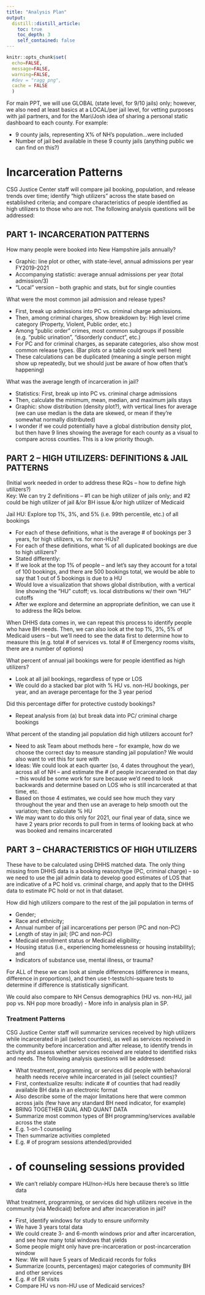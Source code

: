 ```yaml
---
title: "Analysis Plan"
output: 
  distill::distill_article:
    toc: true
    toc_depth: 3
    self_contained: false
---
```


```r
knitr::opts_chunk$set(
  echo=FALSE, 
  message=FALSE, 
  warning=FALSE,
  #dev = "ragg_png",
  cache = FALSE
  )
```

For main PPT, we will use GLOBAL (state level, for 9/10 jails) only; however, we also need at least basics at a LOCAL/per jail level, for vetting purposes with jail partners, and for the Mari/Josh idea of sharing a personal static dashboard to each county. For example:    

- 9 county jails, representing X% of NH’s population…were included 
- Number of jail bed available in these 9 county jails (anything public we can find on this?) 

# Incarceration Patterns 

CSG Justice Center staff will compare jail booking, population, and release trends over time; identify “high utilizers” across the state based on established criteria; and compare characteristics of people identified as high utilizers to those who are not. The following analysis questions will be addressed: 

## PART 1- INCARCERATION PATTERNS 

How many people were booked into New Hampshire jails annually?  

- Graphic: line plot or other, with state-level, annual admissions per year FY2019-2021   
- Accompanying statistic: average annual admissions per year (total admission/3)  
- “Local” version – both graphic and stats, but for single counties  

What were the most common jail admission and release types?  

- First, break up admissions into PC vs. criminal charge admissions.   
- Then, among criminal charges, show breakdown by: High level crime category (Property, Violent, Public order, etc.)   
- Among “public order” crimes, most common subgroups if possible (e.g. “public urination”, “disorderly conduct”, etc.)   
- For PC and for criminal charges, as separate categories, also show most common release types. (Bar plots or a table could work well here)  
- These calculations can be duplicated (meaning a single person might show up repeatedly, but we should just be aware of how often that’s happening)   

What was the average length of incarceration in jail? 

- Statistics: First, break up into PC vs. criminal charge admissions 
- Then, calculate the minimum, mean, median, and maximum jails stays  
- Graphic: show distribution (density plot?), with vertical lines for average (we can use median is the data are skewed, or mean if they’re somewhat normally distributed)   
- I wonder if we could potentially have a global distribution density plot, but then have 9 lines showing the average for each county as a visual to compare across counties. This is a low priority though.  

## PART 2 – HIGH UTILIZERS: DEFINITIONS & JAIL PATTERNS 

(Initial work needed in order to address these RQs – how to define high utilizers?)   
Key: We can try 2 definitions – #1 can be high utilizer of jails only; and #2 could be high utilizer of jail &/or BH issue &/or high utilizer of Medicaid   

Jail HU: Explore top 1%, 3%, and 5% (i.e. 99th percentile, etc.) of all bookings  

- For each of these definitions, what is the average # of bookings per 3 years, for high utilizers, vs. for non-HUs?  
- For each of these definitions, what % of all duplicated bookings are due to high utilizers? 
- Stated differently: 
- If we look at the top 1% of people – and let’s say they account for a total of 100 bookings, and there are 500 bookings total, we would be able to say that 1 out of 5 bookings is due to a HU 
- Would love a visualization that shows global distribution, with a vertical line showing the “HU” cutoff; vs. local distributions w/ their own “HU” cutoffs 
- After we explore and determine an appropriate definition, we can use it to address the RQs below.   

When DHHS data comes in, we can repeat this process to identify people who have BH needs. Then, we can also look at the top 1%, 3%, 5% of Medicaid users – but we’ll need to see the data first to determine how to measure this (e.g. total # of services vs. total # of Emergency rooms visits, there are a number of options)  

What percent of annual jail bookings were for people identified as high utilizers?   

- Look at all jail bookings, regardless of type or LOS   
- We could do a stacked bar plot with % HU vs. non-HU bookings, per year, and an average percentage for the 3 year period   

Did this percentage differ for protective custody bookings?   

- Repeat analysis from (a) but break data into PC/ criminal charge bookings   

What percent of the standing jail population did high utilizers account for? 

- Need to ask Team about methods here – for example, how do we choose the correct day to measure standing jail population? We would also want to vet this for sure with  
- Ideas: We could look at each quarter (so, 4 dates throughout the year), across all of NH – and estimate the # of people incarcerated on that day – this would be some work for sure because we’d need to look backwards and determine based on LOS who is still incarcerated at that time, etc.  
- Based on those 4 estimates, we could see how much they vary throughout the year and then use an average to help smooth out the variation; then calculate % HU 
- We may want to do this only for 2021, our final year of data, since we have 2 years prior records to pull from in terms of looking back at who was booked and remains incarcerated 

## PART 3 – CHARACTERISTICS OF HIGH UTILIZERS  

These have to be calculated using DHHS matched data. The only thing missing from DHHS data is a booking reason/type (PC, criminal charge) – so we need to use the jail admin data to develop good estimates of LOS that are indicative of a PC hold vs. criminal charge, and apply that to the DHHS data to estimate PC hold or not in that dataset. 

How did high utilizers compare to the rest of the jail population in terms of  

- Gender;   
- Race and ethnicity;   
- Annual number of jail incarcerations per person (PC and non-PC)  
- Length of stay in jail; (PC and non-PC)  
- Medicaid enrollment status or Medicaid eligibility;   
- Housing status (i.e., experiencing homelessness or housing instability); and  
- Indicators of substance use, mental illness, or trauma?   

For ALL of these we can look at simple differences (difference in means, difference in proportions), and then use t-tests/chi-square tests to determine if difference is statistically significant. 

We could also compare to NH Census demographics (HU vs. non-HU, jail pop vs. NH pop more broadly) - More info in analysis plan in SP.

### Treatment Patterns 

CSG Justice Center staff will summarize services received by high utilizers while incarcerated in jail (select counties), as well as services received in the community before incarceration and after release, to identify trends in activity and assess whether services received are related to identified risks and needs. The following analysis questions will be addressed: 
 
- What treatment, programming, or services did people with behavioral health needs receive while incarcerated in jail (select counties)?   
- First, contextualize results: indicate # of counties that had readily available BH data in an electronic format  
- Also describe some of the major limitations here that were common across jails (few have any standard BH need indicator, for example)  
- BRING TOGETHER QUAL AND QUANT DATA  
- Summarize most common types of BH programming/services available across the state  
- E.g. 1-on-1 counseling  
- Then summarize activities completed   
- E.g. # of program sessions attended/provided  
- # of counseling sessions provided  
- We can’t reliably compare HU/non-HUs here because there’s so little data  

What treatment, programming, or services did high utilizers receive in the community (via Medicaid) before and after incarceration in jail?  
 
- First, identify windows for study to ensure uniformity 
- We have 3 years total data 
- We could create 3- and 6-month windows prior and after incarceration, and see how many total windows that yields 
- Some people might only have pre-incarceration or post-incarceration window 
- New: We will have 5 years of Medicaid records for folks 
- Summarize (counts, percentages) major categories of community BH and other services 
- E.g. # of ER visits 
- Compare HU vs non-HU use of Medicaid services? 
